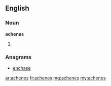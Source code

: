 ==English==

===Noun===
'''achenes'''
# {{plural of|achene}}

===Anagrams===
* [[enchase#English|enchase]]

[[ar:achenes]]
[[fr:achenes]]
[[mg:achenes]]
[[my:achenes]]